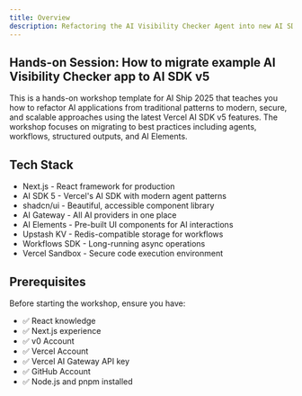```yaml
---
title: Overview
description: Refactoring the AI Visibility Checker Agent into new AI SDK features using Next.js and the AI Gateway.
---
```


## Hands-on Session: How to migrate example AI Visibility Checker app to AI SDK v5

This is a hands-on workshop template for AI Ship 2025 that teaches you how to refactor AI applications from traditional patterns to modern, secure, and scalable approaches using the latest Vercel AI SDK v5 features. The workshop focuses on migrating to best practices including agents, workflows, structured outputs, and AI Elements.

## Tech Stack

- Next.js - React framework for production
- AI SDK 5 - Vercel's AI SDK with modern agent patterns
- shadcn/ui - Beautiful, accessible component library
- AI Gateway - All AI providers in one place
- AI Elements - Pre-built UI components for AI interactions
- Upstash KV - Redis-compatible storage for workflows
- Workflows SDK - Long-running async operations
- Vercel Sandbox - Secure code execution environment

## Prerequisites

Before starting the workshop, ensure you have:

- ✅ React knowledge
- ✅ Next.js experience
- ✅ v0 Account
- ✅ Vercel Account
- ✅ Vercel AI Gateway API key
- ✅ GitHub Account
- ✅ Node.js and pnpm installed
